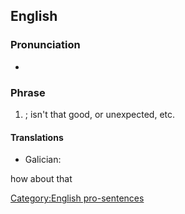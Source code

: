 ==English==

===Pronunciation===
* {{audio|En-au-how about that.ogg|Audio (AU)|lang=en}}

===Phrase===
{{head|en|phrase}}

# {{lb|en|rhetorical question}} {{non-gloss definition|A general statement of [[surprise]] or [[bemusement]] with regard to a particular event.}}; isn't that good, or unexpected, etc.

====Translations====
{{trans-top|expression of perplexity or surprise}}
* Galician: {{t|gl|como te quedas?}} {{t|gl|que che parece?}}
{{trans-mid}}
{{trans-bottom}}

how about that

[[Category:English pro-sentences]]